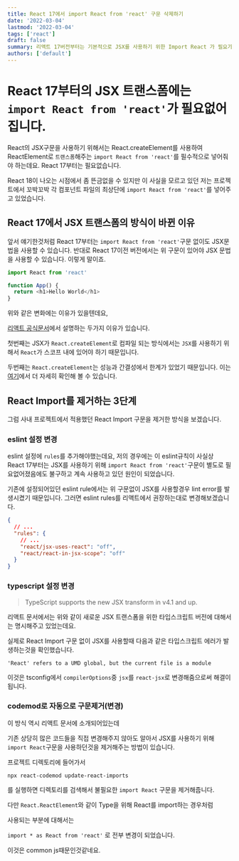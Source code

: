 ```yaml
---
title: React 17에서 import React from 'react' 구문 삭제하기
date: '2022-03-04'
lastmod: '2022-03-04'
tags: ['react']
draft: false
summary: 리액트 17버전부터는 기본적으로 JSX를 사용하기 위한 Import React 가 필요가 없어졌습니다. 그러니 삭제하는 작업을 해줍시다.
authors: ['default']
---
```


# React 17부터의 JSX 트랜스폼에는 `import React from 'react'`가 필요없어집니다.

React의 JSX구문을 사용하기 위해서는 React.createElement를 사용하여
ReactElement로 `트랜스폼`해주는 `import React from 'react'`를 필수적으로 넣어줘야 하는데요.
React 17부터는 필요없습니다.

React 18이 나오는 시점에서 좀 뜬금없을 수 있지만 이 사실을 모르고 있던 저는
프로젝트에서 꼬박꼬박 각 컴포넌트 파일의 최상단에 `import React from 'react'`를
넣어주고 있었습니다.

## React 17에서 JSX 트랜스폼의 방식이 바뀐 이유

앞서 얘기한것처럼 React 17부터는 `import React from 'react'`구문 없이도 JSX문법을 사용할 수 있습니다.
반대로 React 17이전 버전에서는 위 구문이 있어야 JSX 문법을 사용할 수 있습니다.
이렇게 말이죠.

```javascript
import React from 'react'

function App() {
  return <h1>Hello World</h1>
}
```

위와 같은 변화에는 이유가 있을텐데요,

[리액트 공식문서](https://reactjs.org/blog/2020/09/22/introducing-the-new-jsx-transform.html#eslint)에서 설명하는 두가지 이유가 있습니다.

첫번째는 JSX가 `React.createElement`로 컴파일 되는 방식에서는 `JSX`를 사용하기 위해서 `React`가
스코프 내에 있어야 하기 때문입니다.

두번째는 `React.createElement`는 성능과 간결성에서 한계가 있었기 때문입니다.
이는 [여기](https://github.com/reactjs/rfcs/blob/createlement-rfc/text/0000-create-element-changes.md#motivation)에서 더 자세히 확인해 볼 수 있습니다.

## React Import를 제거하는 3단계

그럼 사내 프로젝트에서 적용했던 React Import 구문을 제거한 방식을 보겠습니다.

### eslint 설정 변경

eslint 설정에 `rules`를 추가해야했는데요, 저의 경우에는 이 eslint규칙이 사실상
React 17부터는 JSX를 사용하기 위해 `import React from 'react'`구문이 별도로 필요없어졌음에도 불구하고
계속 사용하고 있던 원인이 되었습니다.

기존에 설정되어있던 eslint rule에서는 위 구문없이 JSX를 사용할경우 lint error를 발생시켰기 때문입니다.
그러면 eslint rules를 리액트에서 권장하는대로 변경해보겠습니다.

```json
{
  // ...
  "rules": {
    // ...
    "react/jsx-uses-react": "off",
    "react/react-in-jsx-scope": "off"
  }
}
```

### typescript 설정 변경

> TypeScript supports the new JSX transform in v4.1 and up.

리액트 문서에서는 위와 같이 새로운 JSX 트랜스폼을 위한 타입스크립트 버전에 대해서는 명시해주고 있었는데요.

실제로 React Import 구문 없이 JSX를 사용할때 다음과 같은 타입스크립트 에러가 발생하는것을 확인했습니다.

`'React' refers to a UMD global, but the current file is a module `

이것은 tsconfig에서 `compilerOptions`중 `jsx`를 `react-jsx`로 변경해줌으로써 해결이 됩니다.

### codemod로 자동으로 구문제거(변경)

이 방식 역시 리액트 문서에 소개되어있는데

기존 상당히 많은 코드들을 직접 변경해주지 않아도 알아서 JSX를 사용하기 위해 `import React`구문을 사용하던것을 제거해주는 방법이 있습니다.

프로젝트 디렉토리에 들어가서

```linux
npx react-codemod update-react-imports
```

를 실행하면 디렉토리를 검색해서 불필요한 `import React` 구문을 제거해줍니다.

다만 `React.ReactElement`와 같이 Type을 위해 React를 import하는 경우처럼

사용되는 부분에 대해서는

`import * as React from 'react'` 로 전부 변경이 되었습니다.

이것은 common js때문인것같네요.
